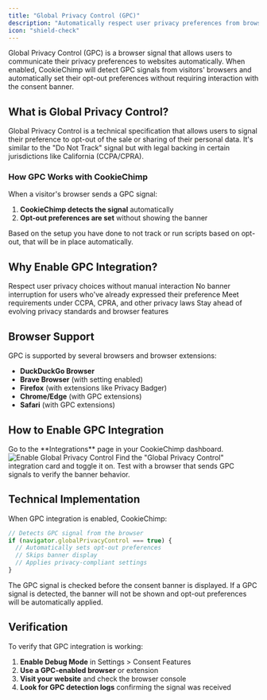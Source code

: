 ```yaml
---
title: "Global Privacy Control (GPC)"
description: "Automatically respect user privacy preferences from browser signals"
icon: "shield-check"
---
```


Global Privacy Control (GPC) is a browser signal that allows users to communicate their privacy preferences to websites automatically. When enabled, CookieChimp will detect GPC signals from visitors' browsers and automatically set their opt-out preferences without requiring interaction with the consent banner.

## What is Global Privacy Control?

Global Privacy Control is a technical specification that allows users to signal their preference to opt-out of the sale or sharing of their personal data. It's similar to the "Do Not Track" signal but with legal backing in certain jurisdictions like California (CCPA/CPRA).

### How GPC Works with CookieChimp

When a visitor's browser sends a GPC signal:
1. **CookieChimp detects the signal** automatically
2. **Opt-out preferences are set** without showing the banner

Based on the setup you have done to not track or run scripts based on opt-out, that will be in place automatically.

## Why Enable GPC Integration?

<CardGroup cols={2}>
  <Card title="Automatic Compliance" icon="check-circle">
    Respect user privacy choices without manual interaction
  </Card>
  
  <Card title="Better User Experience" icon="user-check">
    No banner interruption for users who've already expressed their preference
  </Card>
  
  <Card title="Legal Compliance" icon="scale-balanced">
    Meet requirements under CCPA, CPRA, and other privacy laws
  </Card>
  
  <Card title="Future-Proof" icon="rocket">
    Stay ahead of evolving privacy standards and browser features
  </Card>
</CardGroup>

## Browser Support

GPC is supported by several browsers and browser extensions:

- **DuckDuckGo Browser**
- **Brave Browser** (with setting enabled)
- **Firefox** (with extensions like Privacy Badger)
- **Chrome/Edge** (with GPC extensions)
- **Safari** (with GPC extensions)

## How to Enable GPC Integration

<Steps>
  <Step title="Access Integrations Page">
    Go to the **Integrations** page in your CookieChimp dashboard.
    <img src="/images/faq/gpc.png" alt="Enable Global Privacy Control" />
  </Step>

  <Step title="Enable GPC Integration">
    Find the "Global Privacy Control" integration card and toggle it on.
  </Step>

  <Step title="Test the Integration">
    Test with a browser that sends GPC signals to verify the banner behavior.
  </Step>
</Steps>

## Technical Implementation

When GPC integration is enabled, CookieChimp:

```javascript
// Detects GPC signal from the browser
if (navigator.globalPrivacyControl === true) {
  // Automatically sets opt-out preferences
  // Skips banner display
  // Applies privacy-compliant settings
}
```

<Info>
  The GPC signal is checked before the consent banner is displayed. If a GPC signal is detected, the banner will not be shown and opt-out preferences will be automatically applied.
</Info>

## Verification

To verify that GPC integration is working:

1. **Enable Debug Mode** in Settings > Consent Features
2. **Use a GPC-enabled browser** or extension
3. **Visit your website** and check the browser console
4. **Look for GPC detection logs** confirming the signal was received